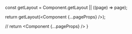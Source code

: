 
  const getLayout = Component.getLayout || ((page) => page);

  return getLayout(<Component {...pageProps} />);

  // return <Component {...pageProps} />
}